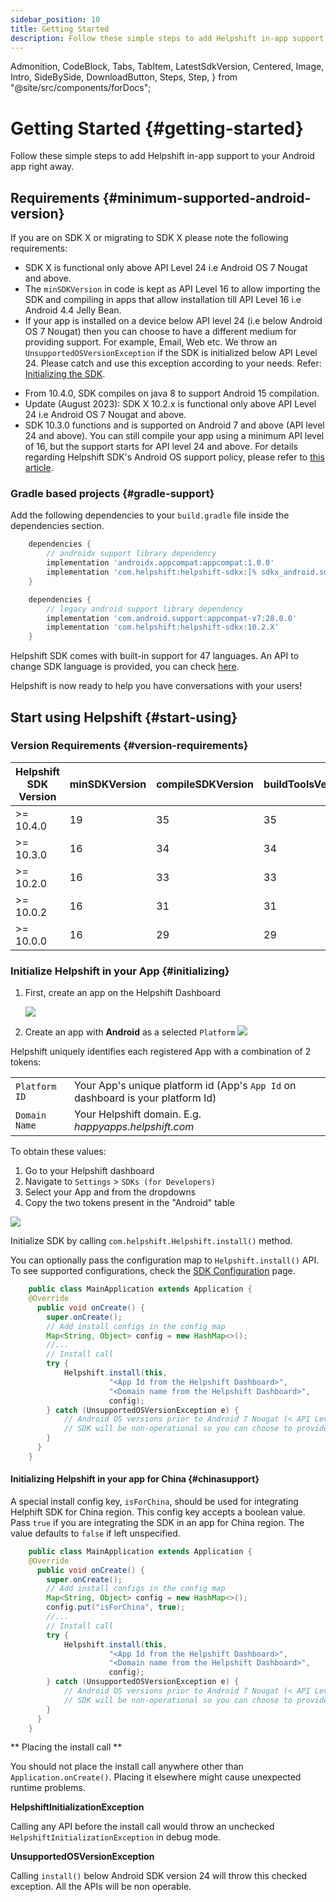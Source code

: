 ```yaml
---
sidebar_position: 10
title: Getting Started
description: Follow these simple steps to add Helpshift in-app support to your Android app right away.
---
```


  Admonition,
  CodeBlock,
  Tabs,
  TabItem,
  LatestSdkVersion,
  Centered,
  Image,
  Intro,
  SideBySide,
  DownloadButton,
  Steps,
  Step,
} from "@site/src/components/forDocs";

# Getting Started {#getting-started}

<Intro>

Follow these simple steps to add Helpshift in-app support to your
Android app right away.

</Intro>

## Requirements {#minimum-supported-android-version}

If you are on SDK X or migrating to SDK X please note the following requirements:

* SDK X is functional only above API Level 24 i.e Android OS 7 Nougat and above.
* The `minSDKVersion` in code is kept as API Level 16 to allow importing the SDK and compiling in apps that allow installation till API Level 16 i.e Android 4.4 Jelly Bean.
* If your app is installed on a device below API level 24 (i.e below Android OS 7 Nougat) then you can choose to have a different medium for providing support. For example, Email, Web etc. We throw an `UnsupportedOSVersionException` if the SDK is initialized below API Level 24. Please catch and use this exception according to your needs. Refer: [Initializing the SDK](/sdkx_android/getting-started/#initializing).

<Admonition type="info" title="Note">

  - From 10.4.0, SDK compiles on java 8 to support Android 15 compilation.
  - Update (August 2023): SDK X 10.2.x is functional only above API Level 24 i.e Android OS 7 Nougat and above.
  - SDK 10.3.0 functions and is supported on Android 7 and above (API level 24 and above). You can still compile your app using a minimum API level of 16, but the support starts for API level 24 and above.
    For details regarding Helpshift SDK's Android OS support policy, please refer to [this article](https://support.helpshift.com/hc/en/13-helpshift-technical-support/faq/1217-sdk-x-os-technical-support-policy/).

</Admonition>

### Gradle based projects {#gradle-support}

Add the following dependencies to your `build.gradle` file inside the dependencies section.

<Tabs groupId="android-dependencies-example">

<TabItem value=">= 10.3.0" label="Above 10.3.X">

```groovy
    dependencies {
        // androidx support library dependency
        implementation 'androidx.appcompat:appcompat:1.0.0'
        implementation 'com.helpshift:helpshift-sdkx:[% sdkx_android.sdk_version  %]'
    }
```

</TabItem>
<TabItem value="<= 10.2.X>" label="Below 10.2.2">

```groovy
    dependencies {
        // legacy android support library dependency
        implementation 'com.android.support:appcompat-v7:28.0.0'
        implementation 'com.helpshift:helpshift-sdkx:10.2.X'
    }
```

</TabItem>
</Tabs>

Helpshift SDK comes with built-in support for 47 languages. An API to change SDK language is provided, you can check [here](/sdkx_android/i18n/).

Helpshift is now ready to help you have conversations with your users!

## Start using Helpshift {#start-using}

### Version Requirements {#version-requirements}

| Helpshift SDK Version | minSDKVersion | compileSDKVersion | buildToolsVersion |
| --------------------- | ------------- | ----------------- | ----------------- |
| >= 10.4.0             | 19            | 35                | 35                |
| >= 10.3.0             | 16            | 34                | 34                |
| >= 10.2.0             | 16            | 33                | 33                |
| >= 10.0.2             | 16            | 31                | 31                |
| >= 10.0.0             | 16            | 29                | 29                |

### Initialize Helpshift in your App {#initializing}

1. First, create an app on the Helpshift Dashboard

   <Image src="/static/books/helpshiftx/add_app.png" width="full" />

2. Create an app with **Android** as a selected `Platform`
   <Image
     src="/static/books/helpshiftx/create_app_with_android_platform.png"
     width="full"
   />

Helpshift uniquely identifies each registered App with a combination of 2 tokens:

<div className="compact">

|               |                                                                                 |
| ------------- | ------------------------------------------------------------------------------- |
| `Platform ID` | Your App's unique platform id (App's `App Id` on dashboard is your platform Id) |
| `Domain Name` | Your Helpshift domain. E.g. _happyapps.helpshift.com_                           |

</div>

To obtain these values:

1. Go to your Helpshift dashboard
2. Navigate to `Settings` > `SDKs (for Developers)`
3. Select your App and from the dropdowns
4. Copy the two tokens present in the "Android" table

<Image src="/static/books/helpshiftx/copy_install_keys.png" width="full" />

Initialize SDK by calling `com.helpshift.Helpshift.install()` method.

You can optionally pass the configuration map to `Helpshift.install()` API. To see supported configurations, check the [SDK Configuration](/sdkx_android/sdk-configuration.mdx) page.

```java
    public class MainApplication extends Application {
    @Override
      public void onCreate() {
        super.onCreate();
        // Add install configs in the config map
        Map<String, Object> config = new HashMap<>();
        //...
        // Install call
        try {
            Helpshift.install(this,
                      "<App Id from the Helpshift Dashboard>",
                      "<Domain name from the Helpshift Dashboard>",
                      config);
        } catch (UnsupportedOSVersionException e) {
            // Android OS versions prior to Android 7 Nougat (< API Level 24) are not supported.
            // SDK will be non-operational so you can choose to provide support to your users via other mediums like Web, Email etc.
        }
      }
    }
```

#### Initializing Helpshift in your app for China {#chinasupport}

A special install config key, `isForChina`, should be used for integrating Helphift SDK for China region.
This config key accepts a boolean value. Pass `true` if you are integrating the SDK in an app for China region. The value defaults to `false` if left unspecified.

```java
    public class MainApplication extends Application {
    @Override
      public void onCreate() {
        super.onCreate();
        // Add install configs in the config map
        Map<String, Object> config = new HashMap<>();
        config.put("isForChina", true);
        //...
        // Install call
        try {
            Helpshift.install(this,
                      "<App Id from the Helpshift Dashboard>",
                      "<Domain name from the Helpshift Dashboard>",
                      config);
        } catch (UnsupportedOSVersionException e) {
            // Android OS versions prior to Android 7 Nougat (< API Level 24) are not supported.
            // SDK will be non-operational so you can choose to provide support to your users via other mediums like Web, Email etc.
        }
      }
    }
```

<Admonition type="danger" title="Important">

** Placing the install call **

You should not place the install call anywhere other than `Application.onCreate()`. Placing it elsewhere might cause unexpected runtime problems.

**HelpshiftInitializationException**

Calling any API before the install call would throw an unchecked `HelpshiftInitializationException` in debug mode.

**UnsupportedOSVersionException**

Calling `install()` below Android SDK version 24 will throw this checked exception. All the APIs will be non operable.

</Admonition>
